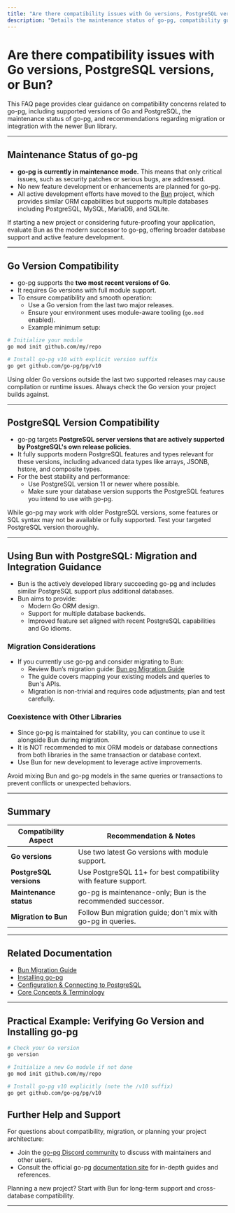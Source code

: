 ```yaml
---
title: "Are there compatibility issues with Go versions, PostgreSQL versions, or Bun?"
description: "Details the maintenance status of go-pg, compatibility guarantees for supported Go/PostgreSQL versions, and guidance on migrating or integrating with Bun or other frameworks."
---
```


# Are there compatibility issues with Go versions, PostgreSQL versions, or Bun?

This FAQ page provides clear guidance on compatibility concerns related to go-pg, including supported versions of Go and PostgreSQL, the maintenance status of go-pg, and recommendations regarding migration or integration with the newer Bun library.

---

## Maintenance Status of go-pg

- **go-pg is currently in maintenance mode.** This means that only critical issues, such as security patches or serious bugs, are addressed.
- No new feature development or enhancements are planned for go-pg.
- All active development efforts have moved to the [Bun](https://bun.uptrace.dev/guide/pg-migration.html) project, which provides similar ORM capabilities but supports multiple databases including PostgreSQL, MySQL, MariaDB, and SQLite.

<Tip>
If starting a new project or considering future-proofing your application, evaluate Bun as the modern successor to go-pg, offering broader database support and active feature development.
</Tip>

---

## Go Version Compatibility

- go-pg supports the **two most recent versions of Go**.
- It requires Go versions with full module support.
- To ensure compatibility and smooth operation:
  - Use a Go version from the last two major releases.
  - Ensure your environment uses module-aware tooling (`go.mod` enabled).
  - Example minimum setup:

```bash
# Initialize your module
go mod init github.com/my/repo

# Install go-pg v10 with explicit version suffix
go get github.com/go-pg/pg/v10
```

<Tip>
Using older Go versions outside the last two supported releases may cause compilation or runtime issues.
Always check the Go version your project builds against.
</Tip>

---

## PostgreSQL Version Compatibility

- go-pg targets **PostgreSQL server versions that are actively supported by PostgreSQL's own release policies**.
- It fully supports modern PostgreSQL features and types relevant for these versions, including advanced data types like arrays, JSONB, hstore, and composite types.
- For the best stability and performance:
  - Use PostgreSQL version 11 or newer where possible.
  - Make sure your database version supports the PostgreSQL features you intend to use with go-pg.

<Note>
While go-pg may work with older PostgreSQL versions, some features or SQL syntax may not be available or fully supported.
Test your targeted PostgreSQL version thoroughly.
</Note>

---

## Using Bun with PostgreSQL: Migration and Integration Guidance

- Bun is the actively developed library succeeding go-pg and includes similar PostgreSQL support plus additional databases.
- Bun aims to provide:
  - Modern Go ORM design.
  - Support for multiple database backends.
  - Improved feature set aligned with recent PostgreSQL capabilities and Go idioms.

### Migration Considerations

- If you currently use go-pg and consider migrating to Bun:
  - Review Bun’s migration guide: [Bun pg Migration Guide](https://bun.uptrace.dev/guide/pg-migration.html)
  - The guide covers mapping your existing models and queries to Bun's APIs.
  - Migration is non-trivial and requires code adjustments; plan and test carefully.

### Coexistence with Other Libraries

- Since go-pg is maintained for stability, you can continue to use it alongside Bun during migration.
- It is NOT recommended to mix ORM models or database connections from both libraries in the same transaction or database context.
- Use Bun for new development to leverage active improvements.

<Warning>
Avoid mixing Bun and go-pg models in the same queries or transactions to prevent conflicts or unexpected behaviors.
</Warning>

---

## Summary

| Compatibility Aspect         | Recommendation & Notes                                            |
|-----------------------------|-----------------------------------------------------------------|
| **Go versions**              | Use two latest Go versions with module support.                 |
| **PostgreSQL versions**      | Use PostgreSQL 11+ for best compatibility with feature support. |
| **Maintenance status**       | go-pg is maintenance-only; Bun is the recommended successor.    |
| **Migration to Bun**         | Follow Bun migration guide; don't mix with go-pg in queries.    |

---

## Related Documentation

- [Bun Migration Guide](https://bun.uptrace.dev/guide/pg-migration.html)
- [Installing go-pg](https://pg.uptrace.dev/getting-started/setup/installing-go-pg)
- [Configuration & Connecting to PostgreSQL](https://pg.uptrace.dev/getting-started/setup/configuration-setup)
- [Core Concepts & Terminology](https://pg.uptrace.dev/overview/product-intro-core-concepts/core-concepts-terminology)

---

## Practical Example: Verifying Go Version and Installing go-pg

```bash
# Check your Go version
go version

# Initialize a new Go module if not done
go mod init github.com/my/repo

# Install go-pg v10 explicitly (note the /v10 suffix)
go get github.com/go-pg/pg/v10
```

## Further Help and Support

For questions about compatibility, migration, or planning your project architecture:

- Join the [go-pg Discord community](https://discord.gg/rWtp5Aj) to discuss with maintainers and other users.
- Consult the official go-pg [documentation site](https://pg.uptrace.dev) for in-depth guides and references.

<Tip>
Planning a new project? Start with Bun for long-term support and cross-database compatibility.
</Tip>

---